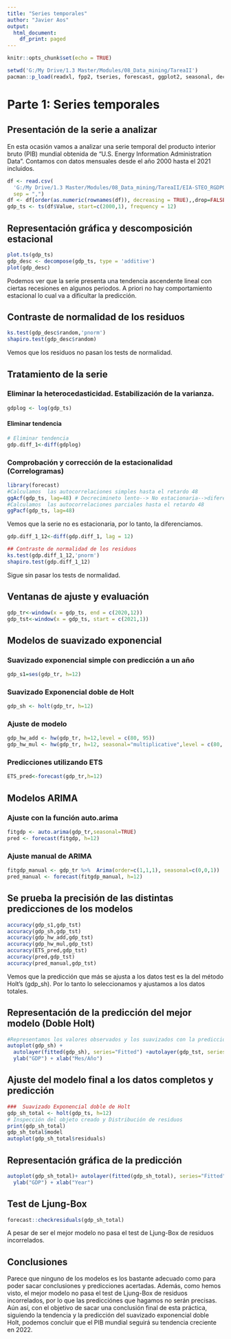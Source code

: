---
title: "Series temporales"
author: "Javier Aos"
output:
  html_document:
    df_print: paged
---

```{r setup, include=FALSE}
knitr::opts_chunk$set(echo = TRUE)
```

```{r, include=FALSE}
setwd('G:/My Drive/1.3 Master/Modules/08_Data_mining/TareaII')
pacman::p_load(readxl, fpp2, tseries, forescast, ggplot2, seasonal, decomposer, TSA)
```

# Parte 1: Series temporales

## Presentación de la serie a analizar

En esta ocasión vamos a analizar una serie temporal del producto interior bruto (PIB) mundial obtenida de "U.S. Energy Information Administration Data". Contamos con datos mensuales desde el año 2000 hasta el 2021 incluidos.

```{r}
df <- read.csv(
  'G:/My Drive/1.3 Master/Modules/08_Data_mining/TareaII/EIA-STEO_RGDPQ_WORLD_M.csv',
  sep = ",")
df <- df[order(as.numeric(rownames(df)), decreasing = TRUE),,drop=FALSE]
gdp_ts <- ts(df$Value, start=c(2000,1), frequency = 12)
```

## Representación gráfica y descomposición estacional

```{r fig.width=6, fig.height=3.3}
plot.ts(gdp_ts)
gdp_desc <- decompose(gdp_ts, type = 'additive')
plot(gdp_desc)
```

Podemos ver que la serie presenta una tendencia ascendente lineal con ciertas recesiones en algunos periodos. A priori no hay comportamiento estacional lo cual va a dificultar la predicción.

## Contraste de normalidad de los residuos

```{r}
ks.test(gdp_desc$random,'pnorm')
shapiro.test(gdp_desc$random)
```

Vemos que los residuos no pasan los tests de normalidad.

## Tratamiento de la serie

### Eliminar la heterocedasticidad. Estabilización de la varianza.

```{r}
gdplog <- log(gdp_ts)
```

#### Eliminar tendencia

```{r}
# Eliminar tendencia
gdp.diff_1<-diff(gdplog)
```

### Comprobación y corrección de la estacionalidad (Correlogramas)

```{r fig.width=5, fig.height=2}
library(forecast)
#Calculamos  las autocorrelaciones simples hasta el retardo 48
ggAcf(gdp_ts, lag=48) # Decrecimineto lento--> No estacionaria-->diferenciar
#Calculamos  las autocorrelaciones parciales hasta el retardo 48
ggPacf(gdp_ts, lag=48)
```

Vemos que la serie no es estacionaria, por lo tanto, la diferenciamos.

```{r}
gdp.diff_1_12<-diff(gdp.diff_1, lag = 12)
```

```{r}
## Contraste de normalidad de los residuos
ks.test(gdp.diff_1_12,'pnorm')
shapiro.test(gdp.diff_1_12)
```

Sigue sin pasar los tests de normalidad.

## Ventanas de ajuste y evaluación 

```{r}
gdp_tr<-window(x = gdp_ts, end = c(2020,12))
gdp_tst<-window(x = gdp_ts, start = c(2021,1))
```

## Modelos de suavizado exponencial

### Suavizado exponencial simple con predicción a un año

```{r, results='hide'}
gdp_s1=ses(gdp_tr, h=12)
```

### Suavizado Exponencial doble de Holt 

```{r, results='hide'}
gdp_sh <- holt(gdp_tr, h=12)
```

### Ajuste de modelo

```{r, results='hide'}
gdp_hw_add <- hw(gdp_tr, h=12,level = c(80, 95))
gdp_hw_mul <- hw(gdp_tr, h=12, seasonal="multiplicative",level = c(80, 95))
```

### Predicciones utilizando ETS

```{r}
ETS_pred<-forecast(gdp_tr,h=12)
```

## Modelos ARIMA

### Ajuste con la función auto.arima

```{r, results='hide'}
fitgdp <- auto.arima(gdp_tr,seasonal=TRUE)
pred <- forecast(fitgdp, h=12)
```

### Ajuste manual de ARIMA

```{r}
fitgdp_manual <- gdp_tr %>%  Arima(order=c(1,1,1), seasonal=c(0,0,1))
pred_manual <- forecast(fitgdp_manual, h=12)
```

## Se prueba la precisión de las distintas predicciones de los modelos

```{r}
accuracy(gdp_s1,gdp_tst)
accuracy(gdp_sh,gdp_tst)
accuracy(gdp_hw_add,gdp_tst)
accuracy(gdp_hw_mul,gdp_tst)
accuracy(ETS_pred,gdp_tst)
accuracy(pred,gdp_tst)
accuracy(pred_manual,gdp_tst)
```

Vemos que la predicción que más se ajusta a los datos test es la del método Holt's (gdp_sh). Por lo tanto lo seleccionamos y ajustamos a los datos totales.

## Representación de la predicción del mejor modelo (Doble Holt)

```{r fig.width=5, fig.height=2}
#Representamos los valores observados y los suavizados con la predicción 
autoplot(gdp_sh) +
  autolayer(fitted(gdp_sh), series="Fitted") +autolayer(gdp_tst, series="actual") +
  ylab("GDP") + xlab("Mes/Año")
```

## Ajuste del modelo final a los datos completos y predicción

```{r fig.width=5, fig.height=2.5}
###  Suavizado Exponencial doble de Holt 
gdp_sh_total <- holt(gdp_ts, h=12)
# Inspección del objeto creado y Distribución de residuos
print(gdp_sh_total)
gdp_sh_total$model
autoplot(gdp_sh_total$residuals)
```

## Representación gráfica de la predicción

```{r fig.width=5, fig.height=2}
autoplot(gdp_sh_total)+ autolayer(fitted(gdp_sh_total), series="Fitted") +
  ylab("GDP") + xlab("Year")
```

## Test de Ljung-Box

```{r}
forecast::checkresiduals(gdp_sh_total)
```

A pesar de ser el mejor modelo no pasa el test de Ljung-Box de residuos incorrelados.

## Conclusiones

Parece que ninguno de los modelos es los bastante adecuado como para poder sacar conclusiones y predicciones acertadas. Además, como hemos visto, el mejor modelo no pasa el test de Ljung-Box de residuos incorrelados, por lo que las predicciónes que hagamos no serán precisas. Aún así, con el objetivo de sacar una conclusión final de esta práctica, siguiendo la tendencia y la predicción del suavizado exponencial doble Holt, podemos concluir que el PIB mundial seguirá su tendencia creciente en 2022.



